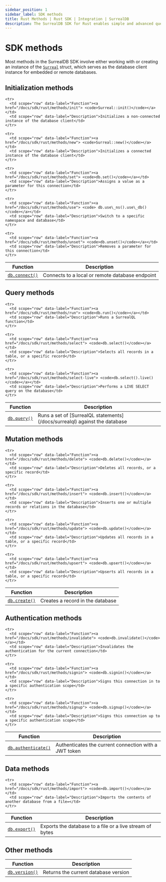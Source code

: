 ```yaml
---
sidebar_position: 1
sidebar_label: SDK methods
title: Rust Methods | Rust SDK | Integration | SurrealDB
description: The SurrealDB SDK for Rust enables simple and advanced querying of a remote or embedded database.
---
```


# SDK methods

Most methods in the SurrealDB SDK involve either working with or creating an instance of the [`Surreal`](https://docs.rs/surrealdb/latest/surrealdb/struct.Surreal.html) struct, which serves as the database client instance for embedded or remote databases.

## Initialization methods

<table>
  <thead>
    <tr>
      <th scope="col">Function</th>
      <th scope="col">Description</th>
    </tr>
  </thead>

  <tbody>
    <tr>
      <td scope="row" data-label="Function"><a href="/docs/sdk/rust/methods/connect"> <code>db.connect()</code></a></td>
      <td scope="row" data-label="Description">Connects to a local or remote database endpoint</td>
    </tr>

    <tr>
      <td scope="row" data-label="Function"><a href="/docs/sdk/rust/methods/init"> <code>Surreal::init()</code></a></td>
      <td scope="row" data-label="Description">Initializes a non-connected instance of the database client</td>
    </tr>

    <tr>
      <td scope="row" data-label="Function"><a href="/docs/sdk/rust/methods/new"> <code>Surreal::new()</code></a></td>
      <td scope="row" data-label="Description">Initializes a connected instance of the database client</td>
    </tr>

    <tr>
      <td scope="row" data-label="Function"><a href="/docs/sdk/rust/methods/set"> <code>db.set()</code></a></td>
      <td scope="row" data-label="Description">Assigns a value as a parameter for this connection</td>
    </tr>

    <tr>
      <td scope="row" data-label="Function"><a href="/docs/sdk/rust/methods/use"> <code> db.use\_ns().use\_db()</code></a></td>
      <td scope="row" data-label="Description">Switch to a specific namespace and database</td>
    </tr>

    <tr>
      <td scope="row" data-label="Function"><a href="/docs/sdk/rust/methods/unset"> <code>db.unset()</code></a></td>
      <td scope="row" data-label="Description">Removes a parameter for this connection</td>
    </tr>
  </tbody>
</table>

## Query methods

<table>
  <thead>
    <tr>
      <th scope="col">Function</th>
      <th scope="col">Description</th>
    </tr>
  </thead>

  <tbody>
    <tr>
      <td scope="row" data-label="Function"><a href="/docs/sdk/rust/methods/query"> <code>db.query()</code></a></td>
      <td scope="row" data-label="Description">Runs a set of [SurrealQL statements](/docs/surrealql) against the database</td>
    </tr>

    <tr>
      <td scope="row" data-label="Function"><a href="/docs/sdk/rust/methods/run"> <code>db.run()</code></a></td>
      <td scope="row" data-label="Description">Runs a SurrealQL function</td>
    </tr>

    <tr>
      <td scope="row" data-label="Function"><a href="/docs/sdk/rust/methods/select"> <code>db.select()</code></a></td>
      <td scope="row" data-label="Description">Selects all records in a table, or a specific record</td>
    </tr>

    <tr>
      <td scope="row" data-label="Function"><a href="/docs/sdk/rust/methods/select-live"> <code>db.select().live()</code></a></td>
      <td scope="row" data-label="Description">Performs a LIVE SELECT query on the database</td>
    </tr>
  </tbody>
</table>

## Mutation methods

<table>
  <thead>
    <tr>
      <th scope="col">Function</th>
      <th scope="col">Description</th>
    </tr>
  </thead>

  <tbody>
    <tr>
      <td scope="row" data-label="Function"><a href="/docs/sdk/rust/methods/create"> <code>db.create()</code></a></td>
      <td scope="row" data-label="Description">Creates a record in the database</td>
    </tr>

    <tr>
      <td scope="row" data-label="Function"><a href="/docs/sdk/rust/methods/delete"> <code>db.delete()</code></a></td>
      <td scope="row" data-label="Description">Deletes all records, or a specific record</td>
    </tr>

    <tr>
      <td scope="row" data-label="Function"><a href="/docs/sdk/rust/methods/insert"> <code>db.insert()</code></a></td>
      <td scope="row" data-label="Description">Inserts one or multiple records or relations in the database</td>
    </tr>

    <tr>
      <td scope="row" data-label="Function"><a href="/docs/sdk/rust/methods/update"> <code>db.update()</code></a></td>
      <td scope="row" data-label="Description">Updates all records in a table, or a specific record</td>
    </tr>

    <tr>
      <td scope="row" data-label="Function"><a href="/docs/sdk/rust/methods/upsert"> <code>db.upsert()</code></a></td>
      <td scope="row" data-label="Description">Upserts all records in a table, or a specific record</td>
    </tr>
  </tbody>
</table>

## Authentication methods

<table>
  <thead>
    <tr>
      <th scope="col">Function</th>
      <th scope="col">Description</th>
    </tr>
  </thead>

  <tbody>
    <tr>
      <td scope="row" data-label="Function"><a href="/docs/sdk/rust/methods/authenticate"> <code>db.authenticate()</code></a></td>
      <td scope="row" data-label="Description">Authenticates the current connection with a JWT token</td>
    </tr>

    <tr>
      <td scope="row" data-label="Function"><a href="/docs/sdk/rust/methods/invalidate"> <code>db.invalidate()</code></a></td>
      <td scope="row" data-label="Description">Invalidates the authentication for the current connection</td>
    </tr>

    <tr>
      <td scope="row" data-label="Function"><a href="/docs/sdk/rust/methods/signin"> <code>db.signin()</code></a></td>
      <td scope="row" data-label="Description">Signs this connection in to a specific authentication scope</td>
    </tr>

    <tr>
      <td scope="row" data-label="Function"><a href="/docs/sdk/rust/methods/signup"> <code>db.signup()</code></a></td>
      <td scope="row" data-label="Description">Signs this connection up to a specific authentication scope</td>
    </tr>
  </tbody>
</table>

## Data methods

<table>
  <thead>
    <tr>
      <th scope="col">Function</th>
      <th scope="col">Description</th>
    </tr>
  </thead>

  <tbody>
    <tr>
      <td scope="row" data-label="Function"><a href="/docs/sdk/rust/methods/export"> <code>db.export()</code></a></td>
      <td scope="row" data-label="Description">Exports the database to a file or a live stream of bytes</td>
    </tr>

    <tr>
      <td scope="row" data-label="Function"><a href="/docs/sdk/rust/methods/import"> <code>db.import()</code></a></td>
      <td scope="row" data-label="Description">Imports the contents of another database from a file=</td>
    </tr>
  </tbody>
</table>

## Other methods

<table>
  <thead>
    <tr>
      <th scope="col">Function</th>
      <th scope="col">Description</th>
    </tr>
  </thead>

  <tbody>
    <tr>
      <td scope="row" data-label="Function"><a href="/docs/sdk/rust/methods/version"> <code>db.version()</code></a></td>
      <td scope="row" data-label="Description">Returns the current database version</td>
    </tr>
  </tbody>
</table>
